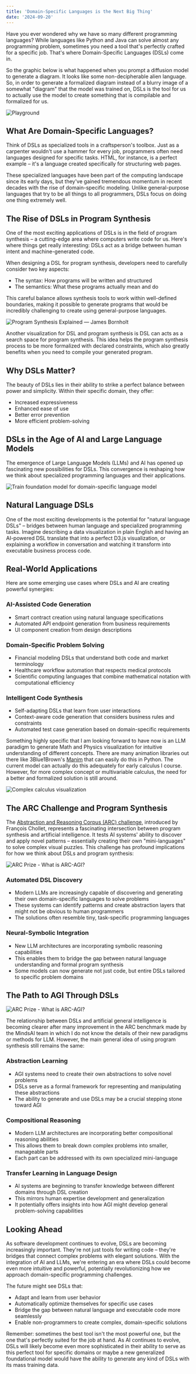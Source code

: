 ```yaml
---
title: 'Domain-Specific Languages is the Next Big Thing'
date: '2024-09-20'
---
```



Have you ever wondered why we have so many different programming languages? While languages like Python and Java can solve almost any programming problem, sometimes you need a tool that's perfectly crafted for a specific job. That's where Domain-Specific Languages (DSLs) come in.

So the graphic below is what happened when you prompt a diffusion model to generate a diagram. It looks like some non-decipherable alien language. So, in order to generate a formalized diagram instead of a blurry image of a somewhat "diagram" that the model was trained on, DSLs is the tool for us to actually use the model to create something that is compilable and formalized for us.

<Image
  src="https://substack-post-media.s3.amazonaws.com/public/images/aa2ac02d-d4d3-400f-b001-ef42d99c2820_1024x1024.png"
  alt="Playground"
  width={1024}
  height={1024}
/>

## What Are Domain-Specific Languages?

Think of DSLs as specialized tools in a craftsperson's toolbox. Just as a carpenter wouldn't use a hammer for every job, programmers often need languages designed for specific tasks. HTML, for instance, is a perfect example – it's a language created specifically for structuring web pages.

These specialized languages have been part of the computing landscape since its early days, but they've gained tremendous momentum in recent decades with the rise of domain-specific modeling. Unlike general-purpose languages that try to be all things to all programmers, DSLs focus on doing one thing extremely well.

## The Rise of DSLs in Program Synthesis

One of the most exciting applications of DSLs is in the field of program synthesis – a cutting-edge area where computers write code for us. Here's where things get really interesting: DSLs act as a bridge between human intent and machine-generated code.

When designing a DSL for program synthesis, developers need to carefully consider two key aspects:

- The syntax: How programs will be written and structured
- The semantics: What these programs actually mean and do

This careful balance allows synthesis tools to work within well-defined boundaries, making it possible to generate programs that would be incredibly challenging to create using general-purpose languages.

<Image
  src="https://substack-post-media.s3.amazonaws.com/public/images/db74b974-a60c-4468-8bd9-47753035e812_2824x920.png"
  alt="Program Synthesis Explained — James Bornholt"
  width={2824}
  height={920}
/>

Another visualization for DSL and program synthesis is DSL can acts as a search space for program synthesis. This idea helps the program synthesis process to be more formalized with declared constraints, which also greatly benefits when you need to compile your generated program.

## Why DSLs Matter?

The beauty of DSLs lies in their ability to strike a perfect balance between power and simplicity. Within their specific domain, they offer:

- Increased expressiveness
- Enhanced ease of use
- Better error prevention
- More efficient problem-solving

## DSLs in the Age of AI and Large Language Models

The emergence of Large Language Models (LLMs) and AI has opened up fascinating new possibilities for DSLs. This convergence is reshaping how we think about specialized programming languages and their applications.

<Image
  src="https://substack-post-media.s3.amazonaws.com/public/images/bd66e9f6-7367-4a25-88eb-67001b2fe00a_1000x563.png"
  alt="Train foundation model for domain-specific language model"
  width={1000}
  height={563}
/>

## Natural Language DSLs

One of the most exciting developments is the potential for "natural language DSLs" – bridges between human language and specialized programming tasks. Imagine describing a data visualization in plain English and having an AI-powered DSL translate that into a perfect D3.js visualization, or explaining a workflow in conversation and watching it transform into executable business process code.

## Real-World Applications

Here are some emerging use cases where DSLs and AI are creating powerful synergies:

### AI-Assisted Code Generation

- Smart contract creation using natural language specifications
- Automated API endpoint generation from business requirements
- UI component creation from design descriptions

### Domain-Specific Problem Solving

- Financial modeling DSLs that understand both code and market terminology
- Healthcare workflow automation that respects medical protocols
- Scientific computing languages that combine mathematical notation with computational efficiency

### Intelligent Code Synthesis

- Self-adapting DSLs that learn from user interactions
- Context-aware code generation that considers business rules and constraints
- Automated test case generation based on domain-specific requirements

Something highly specific that I am looking forward to have now is an LLM paradigm to generate Math and Physics visualization for intuitive understanding of different concepts. There are many animation libraries out there like 3Blue1Brown's [Manim](https://github.com/3b1b/manim) that can easily do this in Python. The current model can actually do this adequately for early calculus I course. However, for more complex concept or multivariable calculus, the need for a better and formalized solution is still around.

<Image
  src="https://substack-post-media.s3.amazonaws.com/public/images/2008580a-3aee-4e5e-9021-4a318a84b1a3_2396x970.png"
  alt="Complex calculus visualization"
  width={2396}
  height={970}
/>

## The ARC Challenge and Program Synthesis

The [Abstraction and Reasoning Corpus (ARC) challenge](https://arcprize.org/), introduced by François Chollet, represents a fascinating intersection between program synthesis and artificial intelligence. It tests AI systems' ability to discover and apply novel patterns – essentially creating their own "mini-languages" to solve complex visual puzzles. This challenge has profound implications for how we think about DSLs and program synthesis:

<Image
  src="https://substack-post-media.s3.amazonaws.com/public/images/094bb8b8-d8dd-406c-bf2b-b693b42ce0ae_1200x630.jpeg"
  alt="ARC Prize - What is ARC-AGI?"
  width={1200}
  height={630}
/>

### Automated DSL Discovery

- Modern LLMs are increasingly capable of discovering and generating their own domain-specific languages to solve problems
- These systems can identify patterns and create abstraction layers that might not be obvious to human programmers
- The solutions often resemble tiny, task-specific programming languages

### Neural-Symbolic Integration

- New LLM architectures are incorporating symbolic reasoning capabilities
- This enables them to bridge the gap between natural language understanding and formal program synthesis
- Some models can now generate not just code, but entire DSLs tailored to specific problem domains

## The Path to AGI Through DSLs

<Image
  src="https://substack-post-media.s3.amazonaws.com/public/images/73b38bd2-53c0-4c0f-95a2-42b726cbd758_1600x840.jpeg"
  alt="ARC Prize - What is ARC-AGI?"
  width={1600}
  height={840}
/>

The relationship between DSLs and artificial general intelligence is becoming clearer after many improvement in the ARC benchmark made by the MindsAI team in which I do not know the details of their new paradigms or methods for LLM. However, the main general idea of using program synthesis still remains the same:

### Abstraction Learning

- AGI systems need to create their own abstractions to solve novel problems
- DSLs serve as a formal framework for representing and manipulating these abstractions
- The ability to generate and use DSLs may be a crucial stepping stone toward AGI

### Compositional Reasoning

- Modern LLM architectures are incorporating better compositional reasoning abilities
- This allows them to break down complex problems into smaller, manageable parts
- Each part can be addressed with its own specialized mini-language

### Transfer Learning in Language Design

- AI systems are beginning to transfer knowledge between different domains through DSL creation
- This mirrors human expertise development and generalization
- It potentially offers insights into how AGI might develop general problem-solving capabilities

## Looking Ahead

As software development continues to evolve, DSLs are becoming increasingly important. They're not just tools for writing code – they're bridges that connect complex problems with elegant solutions. With the integration of AI and LLMs, we're entering an era where DSLs could become even more intuitive and powerful, potentially revolutionizing how we approach domain-specific programming challenges.

The future might see DSLs that:

- Adapt and learn from user behavior
- Automatically optimize themselves for specific use cases
- Bridge the gap between natural language and executable code more seamlessly
- Enable non-programmers to create complex, domain-specific solutions

Remember: sometimes the best tool isn't the most powerful one, but the one that's perfectly suited for the job at hand. As AI continues to evolve, DSLs will likely become even more sophisticated in their ability to serve as this perfect tool for specific domains or maybe a new generalized foundational model would have the ability to generate any kind of DSLs with its mass training data.
